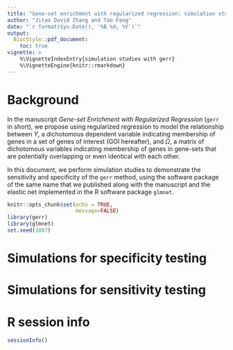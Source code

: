 ```yaml
---
title: "Gene-set enrichment with regularized regression: simulation studies"
author: "Jitao David Zhang and Tao Fang"
date: "`r format(Sys.Date(), '%B %d, %Y')`"
output: 
  BiocStyle::pdf_document:
    toc: true
vignette: >
    %\VignetteIndexEntry{simulation studies with gerr}
    %\VignetteEngine{knitr::rmarkdown}
---
```


# Background

In the manuscript *Gene-set Enrichment with Regularized Regression* (`gerr` in short), we propose using regularized regression to model the relationship between $Y$, a dichotomous dependent variable indicating membership of genes in a set of genes of interest (GOI hereafter), and $\Omega$, a matrix of dichotomous variables indicating membership of genes in gene-sets that are potentially overlapping or even identical with each other.

In this document, we perform simulation studies to demonstrate the sensitivity and specificity of the `gerr` method, using the software package of the same name that we published along with the manuscript and the elastic net implemented in the R software package `glmnet`. 

```r
knitr::opts_chunk$set(echo = TRUE,
                      message=FALSE)
library(gerr) 
library(glmnet)
set.seed(1887)
```  

# Simulations for specificity testing

# Simulations for sensitivity testing

# R session info

```r
sessionInfo()
```
